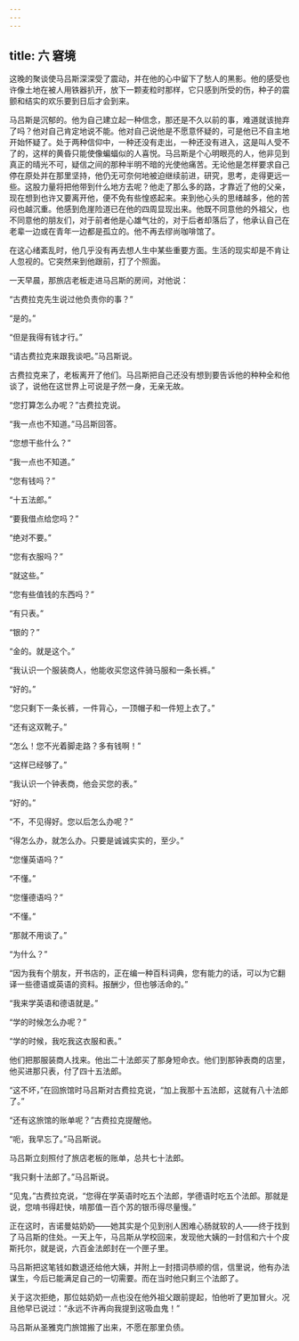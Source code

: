 ```yaml
---
---
---
```

title: 六 窘境
---




这晚的聚谈使马吕斯深深受了震动，并在他的心中留下了愁人的黑影。他的感受也许像土地在被人用铁器扒开，放下一颗麦粒时那样，它只感到所受的伤，种子的震颤和结实的欢乐要到日后才会到来。

马吕斯是沉郁的。他为自己建立起一种信念，那还是不久以前的事，难道就该抛弃了吗？他对自己肯定地说不能。他对自己说他是不愿意怀疑的，可是他已不自主地开始怀疑了。处于两种信仰中，一种还没有走出，一种还没有进入，这是叫人受不了的，这样的黄昏只能使像蝙蝠似的人喜悦。马吕斯是个心明眼亮的人，他非见到真正的晴光不可，疑信之间的那种半明不暗的光使他痛苦。无论他是怎样要求自己停在原处并在那里坚持，他仍无可奈何地被迫继续前进，研究，思考，走得更远一些。这股力量将把他带到什么地方去呢？他走了那么多的路，才靠近了他的父亲，现在想到也许又要离开他，便不免有些惶惑起来。来到他心头的思绪越多，他的苦闷也越沉重。他感到危崖险道已在他的四周显现出来。他既不同意他的外祖父，也不同意他的朋友们，对于前者他是心雄气壮的，对于后者却落后了，他承认自己在老辈一边或在青年一边都是孤立的。他不再去缪尚咖啡馆了。

在这心绪紊乱时，他几乎没有再去想人生中某些重要方面。生活的现实却是不肯让人忽视的。它突然来到他跟前，打了个照面。

一天早晨，那旅店老板走进马吕斯的房间，对他说：

“古费拉克先生说过他负责你的事？”

“是的。”

“但是我得有钱才行。”

“请古费拉克来跟我谈吧。”马吕斯说。

古费拉克来了，老板离开了他们。马吕斯把自己还没有想到要告诉他的种种全和他谈了，说他在这世界上可说是孑然一身，无亲无故。

“您打算怎么办呢？”古费拉克说。

“我一点也不知道。”马吕斯回答。

“您想干些什么？”

“我一点也不知道。”

“您有钱吗？”

“十五法郎。”

“要我借点给您吗？”

“绝对不要。”

“您有衣服吗？”

“就这些。”

“您有些值钱的东西吗？”

“有只表。”

“银的？”

“金的。就是这个。”

“我认识一个服装商人，他能收买您这件骑马服和一条长裤。”

“好的。”

“您只剩下一条长裤，一件背心，一顶帽子和一件短上衣了。”

“还有这双靴子。”

“怎么！您不光着脚走路？多有钱啊！”

“这样已经够了。”

“我认识一个钟表商，他会买您的表。”

“好的。”

“不，不见得好。您以后怎么办呢？”

“得怎么办，就怎么办。只要是诚诚实实的，至少。”

“您懂英语吗？”

“不懂。”

“您懂德语吗？”

“不懂。”

“那就不用谈了。”

“为什么？”

“因为我有个朋友，开书店的，正在编一种百科词典，您有能力的话，可以为它翻译一些德语或英语的资料。报酬少，但也够活命的。”

“我来学英语和德语就是。”

“学的时候怎么办呢？”

“学的时候，我吃我这衣服和表。”

他们把那服装商人找来。他出二十法郎买了那身短命衣。他们到那钟表商的店里，他买进那只表，付了四十五法郎。

“这不坏，”在回旅馆时马吕斯对古费拉克说，“加上我那十五法郎，这就有八十法郎了。”

“还有这旅馆的账单呢？”古费拉克提醒他。

“呃，我早忘了。”马吕斯说。

马吕斯立刻照付了旅店老板的账单，总共七十法郎。

“我只剩十法郎了。”马吕斯说。

“见鬼，”古费拉克说，“您得在学英语时吃五个法郎，学德语时吃五个法郎。那就是说，您啃书得赶快，啃那值一百个苏的银币得尽量慢。”

正在这时，吉诺曼姑奶奶——她其实是个见到别人困难心肠就软的人——终于找到了马吕斯的住处。一天上午，马吕斯从学校回来，发现他大姨的一封信和六十个皮斯托尔，就是说，六百金法郎封在一个匣子里。

马吕斯把这笔钱如数退还给他大姨，并附上一封措词恭顺的信，信里说，他有办法谋生，今后已能满足自己的一切需要。而在当时他只剩三个法郎了。

关于这次拒绝，那位姑奶奶一点也没在他外祖父跟前提起，怕他听了更加冒火。况且他早已说过：“永远不许再向我提到这吸血鬼！”

马吕斯从圣雅克门旅馆搬了出来，不愿在那里负债。